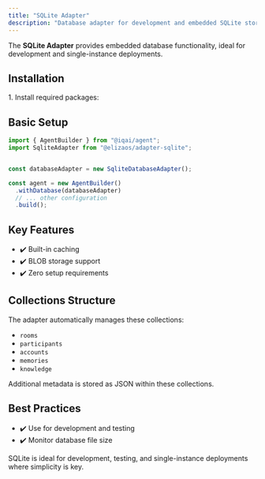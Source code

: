 ```yaml
---
title: "SQLite Adapter"
description: "Database adapter for development and embedded SQLite storage"
---
```



The **SQLite Adapter** provides embedded database functionality, ideal for development and single-instance deployments.

## Installation

<Steps>
1. Install required packages:
   <PackageManagers pkg="github:elizaos-plugins/adapter-sqlite" />
</Steps>

## Basic Setup

```typescript
import { AgentBuilder } from "@iqai/agent";
import SqliteAdapter from "@elizaos/adapter-sqlite";


const databaseAdapter = new SqliteDatabaseAdapter();

const agent = new AgentBuilder()
  .withDatabase(databaseAdapter)
  // ... other configuration
  .build();
```

## Key Features

- ✔️ Built-in caching
- ✔️ BLOB storage support
- ✔️ Zero setup requirements

## Collections Structure

The adapter automatically manages these collections:
- `rooms`
- `participants`
- `accounts`
- `memories`
- `knowledge`

Additional metadata is stored as JSON within these collections.

## Best Practices

- ✔️ Use for development and testing
- ✔️ Monitor database file size

<Aside type="tip">
SQLite is ideal for development, testing, and single-instance deployments where simplicity is key.
</Aside>